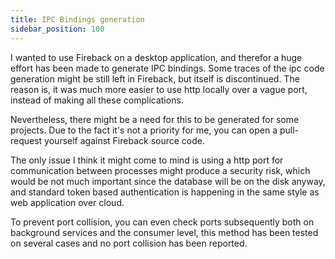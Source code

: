 ```yaml
---
title: IPC Bindings generation
sidebar_position: 100
---
```


I wanted to use Fireback on a desktop application, and therefor a huge effort has been made to generate
IPC bindings. Some traces of the ipc code generation might be still left in Fireback, but itself is discontinued.
The reason is, it was much more easier to use http locally over a vague port, instead of making all
these complications. 

Nevertheless, there might be a need for this to be generated for some projects. Due to the fact it's not
a priority for me, you can open a pull-request yourself against Fireback source code.

The only issue I think it might come to mind is using a http port for communication between processes might
produce a security risk, which would be not much important since the database will be on the disk anyway,
and standard token based authentication is happening in the same style as web application over cloud.

To prevent port collision, you can even check ports subsequently both on background services and the consumer level,
this method has been tested on several cases and no port collision has been reported.